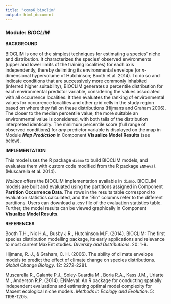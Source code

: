 ```yaml
---
title: "comp6_bioclim"
output: html_document
---
```


### **Module:** ***BIOCLIM***

**BACKGROUND**

BIOCLIM is one of the simplest techniques for estimating a species’ niche and distribution. It characterizes the species’ observed environments (upper and lower limits of the training localities) for each axis independently, thereby delimiting its environmental envelope (or *n*-dimensional hypervolume of Hutchinson; Booth et al. 2014). To do so and indicate conditions that are successively more commonly inhabited (inferred higher suitability), BIOCLIM generates a percentile distribution for each environmental predictor variable, considering the values associated with all occurrence localities. It then evaluates the ranking of environmental values for occurrence localities and other grid cells in the study region based on where they fall on these distributions (Hijmans and Graham 2006). The closer to the median percentile value, the more suitable an environmental value is considered, with both tails of the distribution interpreted identically. The minimum percentile score (full range of observed conditions) for *any* predictor variable is displayed on the map in Module ***Map Prediction*** in Component **Visualize Model Results** (see below). 

**IMPLEMENTATION**

This model uses the R package `dismo` to build BIOCLIM models, and evaluates them with custom code modified from the R package `ENMeval` (Muscarella et al. 2014). 

*Wallace* offers the BIOCLIM implementation available in `dismo`. BIOCLIM models are built and evaluated using the partitions assigned in Component **Partition Occurrence Data**. The rows in the results table correspond to evaluation statistics calculated, and the “Bin” columns refer to the different partitions. Users can download a .csv file of the evaluation statistics table. Further, the model  results can be viewed graphically in Component **Visualize Model Results**.

**REFERENCES** 

Booth T.H., Nix H.A., Busby J.R., Hutchinson M.F. (2014). BIOCLIM: The first species distribution modelling package, its early applications and relevance to most current MaxEnt studies. *Diversity and Distributions*. 20: 1-9.

Hijmans, R. J., & Graham, C. H. (2006). The ability of climate envelope models to predict the effect of climate change on species distributions. *Global Change Biology*. 12: 2272-2281.

Muscarella R., Galante P.J., Soley-Guardia M., Boria R.A., Kass J.M., Uriarte M., Anderson R.P. (2014). ENMeval: An R package for conducting spatially independent evaluations and estimating optimal model complexity for Maxent ecological niche models. *Methods in Ecology and Evolution*. 5: 1198-1205.
